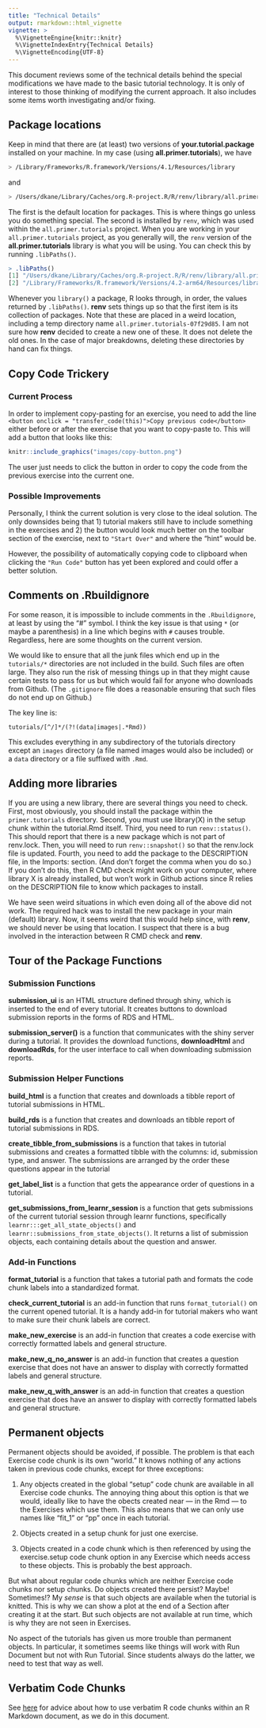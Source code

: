 ```yaml
---
title: "Technical Details"
output: rmarkdown::html_vignette
vignette: >
  %\VignetteEngine{knitr::knitr}
  %\VignetteIndexEntry{Technical Details}
  %\VignetteEncoding{UTF-8}
---
```



This document reviews some of the technical details behind the special modifications we have made to the basic tutorial technology. It is only of interest to those thinking of modifying the current approach. It also includes some items worth investigating and/or fixing.


## Package locations

<!-- DK: Not sure this is true with new version of renv. Maybe there are more? -->

Keep in mind that there are (at least) two versions of **your.tutorial.package** installed on your machine. In my case (using **all.primer.tutorials**), we have

```bash
> /Library/Frameworks/R.framework/Versions/4.1/Resources/library
```

and

```bash
> /Users/dkane/Library/Caches/org.R-project.R/R/renv/library/all.primer.tutorials-07f29d85/R-4.2/aarch64-apple-darwin20"
```

The first is the default location for packages. This is where things go unless you do something special. The second is installed by `renv`, which was used within the `all.primer.tutorials` project. When you are working in your `all.primer.tutorials` project, as you generally will, the `renv` version of the **all.primer.tutorials** library is what you will be using. You can check this by running `.libPaths()`.

```r
> .libPaths()
[1] "/Users/dkane/Library/Caches/org.R-project.R/R/renv/library/all.primer.tutorials-07f29d85/R-4.2/aarch64-apple-darwin20"
[2] "/Library/Frameworks/R.framework/Versions/4.2-arm64/Resources/library" 
```

Whenever you `library()` a package, R looks through, in order, the values returned by `.libPaths()`. **renv** sets things up so that the first item is its collection of packages. Note that these are placed in a weird location, including a temp directory name `all.primer.tutorials-07f29d85`. I am not sure how **renv** decided to create a new one of these. It does not delete the old ones. In the case of major breakdowns, deleting these directories by hand can fix things.



## Copy Code Trickery

### Current Process

In order to implement copy-pasting for an exercise, you need to add the line `<button onclick = "transfer_code(this)">Copy previous code</button>` either before or after the exercise that you want to copy-paste to. This will add a button that looks like this:

```r
knitr::include_graphics("images/copy-button.png")
```

The user just needs to click the button in order to copy the code from the previous exercise into the current one.

### Possible Improvements

Personally, I think the current solution is very close to the ideal solution. The only downsides being that 1) tutorial makers still have to include something in the exercises and 2) the button would look much better on the toolbar section of the exercise, next to `"Start Over"` and where the "hint" would be.

However, the possibility of automatically copying code to clipboard when clicking the `"Run Code"` button has yet been explored and could offer a better solution.



## Comments on .Rbuildignore

For some reason, it is impossible to include comments in the `.Rbuildignore`, at least by using the "#" symbol. I think the key issue is that using `*` (or maybe a parenthesis) in a line which begins with `#` causes trouble. Regardless, here are some thoughts on the current version.

We would like to ensure that all the junk files which end up in the `tutorials/*` directories are not included in the build. Such files are often large. They also run the risk of messing things up in that they might cause certain tests to pass for us but which would fail for anyone who downloads from Github. (The `.gitignore` file does a reasonable ensuring that such files do not end up on Github.)

The key line is:

````
tutorials/[^/]*/(?!(data|images|.*Rmd))
````

This excludes everything in any subdirectory of the tutorials directory except an `images` directory (a file named images would also be included) or a `data` directory or a file suffixed with `.Rmd`. 


## Adding more libraries

If you are using a new library, there are several things you need to check. First, most obviously, you should install the package within the `primer.tutorials` directory. Second, you must use library(X) in the setup chunk within the tutorial.Rmd itself. Third, you need to run `renv::status()`. This should report that there is a new package which is not part of renv.lock. Then, you will need to run `renv::snapshot()` so that the renv.lock file is updated. Fourth, you need to add the package to the DESCRIPTION file, in the Imports: section. (And don't forget the comma when you do so.) If you don't do this, then R CMD check might work on your computer, where library X is already installed, but won't work in Github actions since R relies on the DESCRIPTION file to know which packages to install.

We have seen weird situations in which even doing all of the above did not work. The required hack was to install the new package in your main (default) library. Now, it seems weird that this would help since, with **renv**, we should never be using that location. I suspect that there is a bug involved in the interaction between R CMD check and **renv**.



## Tour of the Package Functions

### Submission Functions

**submission_ui** is an HTML structure defined through shiny, which is inserted to the end of every tutorial. It creates buttons to download submission reports in the forms of RDS and HTML.

**submission_server()** is a function that communicates with the shiny server during a tutorial. It provides the download functions, **downloadHtml** and **downloadRds**, for the user interface to call when downloading submission reports.

### Submission Helper Functions

**build_html** is a function that creates and downloads a tibble report of tutorial submissions in HTML.

**build_rds** is a function that creates and downloads an tibble report of tutorial submissions in RDS.

**create_tibble_from_submissions** is a function that takes in tutorial submissions and creates a formatted tibble with the columns: id, submission type, and answer. The submissions are arranged by the order these questions appear in the tutorial

**get_label_list** is a function that gets the appearance order of questions in a tutorial.

**get_submissions_from_learnr_session** is a function that gets submissions of the current tutorial session through learnr functions, specifically `learnr:::get_all_state_objects()` and `learnr::submissions_from_state_objects()`. It returns a list of submission objects, each containing details about the question and answer.


### Add-in Functions

**format_tutorial** is a function that takes a tutorial path and formats the code chunk labels into a standardized format.

**check_current_tutorial** is an add-in function that runs `format_tutorial()` on the current opened tutorial. It is a handy add-in for tutorial makers who want to make sure their chunk labels are correct.

**make_new_exercise** is an add-in function that creates a code exercise with correctly formatted labels and general structure.

**make_new_q_no_answer** is an add-in function that creates a question exercise that does not have an answer to display with correctly formatted labels and general structure.

**make_new_q_with_answer** is an add-in function that creates a question exercise that does have an answer to display with correctly formatted labels and general structure.





## Permanent objects

Permanent objects should be avoided, if possible. The problem is that each Exercise code chunk is its own "world." It knows nothing of any actions taken in previous code chunks, except for three exceptions:

1) Any objects created in the global "setup" code chunk are available in all Exercise code chunks. The annoying thing about this option is that we would, ideally like to have the obects created near --- in the Rmd --- to the Exercises which use them. This also means that we can only use names like "fit_1" or "pp" once in each tutorial.

2) Objects created in a setup chunk for just one exercise. 

3) Objects created in a code chunk which is then referenced by using the exercise.setup code chunk option in any Exercise which needs access to these objects. This is probably the best approach.

But what about regular code chunks which are neither Exercise code chunks nor setup chunks. Do objects created there persist? Maybe! Sometimes!? My *sense* is that such objects are available when the tutorial is knitted. This is why we can show a plot at the end of a Section after creating it at the start. But such objects are not available at run time, which is why they are not seen in Exercises.

No aspect of the tutorials has given us more trouble than permanent objects. In particular, it sometimes seems like things will work with Run Document but not with Run Tutorial. Since students always do the latter, we need to test that way as well.

## Verbatim Code Chunks

See [here](https://support.rstudio.com/hc/en-us/articles/360018181633-Including-verbatim-R-code-chunks-inside-R-Markdown) for advice about how to use verbatim R code chunks within an R Markdown document, as we do in this document. 


